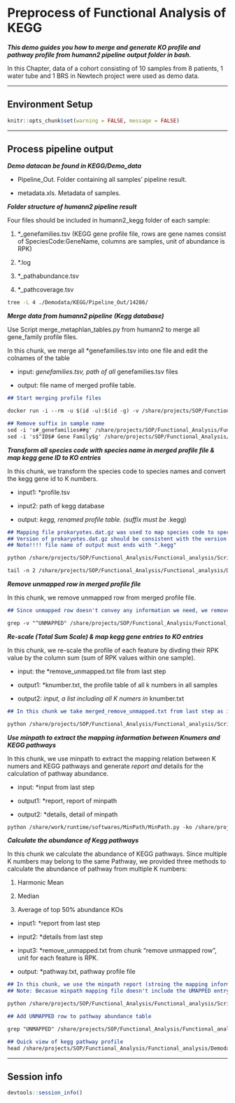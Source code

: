 # Preprocess of Functional Analysis of KEGG

_**This demo guides you how to merge and generate KO profile and pathway profile from humann2 pipeline output folder in bash.**_  

In this Chapter, data of a cohort consisting of 10 samples from 8 patients, 1 water tube and 1 BRS in Newtech project were used as demo data.  

---

## Environment Setup

```r
knitr::opts_chunk$set(warning = FALSE, message = FALSE)
```

---

## Process pipeline output

_**Demo datacan be found in KEGG/Demo_data**_

- Pipeline_Out. Folder containing all samples' pipeline result.

- metadata.xls. Metadata of samples.


_**Folder structure of humann2 pipeline result**_  

Four files should be included in humann2_kegg folder of each sample:

1. *_genefamilies.tsv (KEGG gene profile file, rows are gene names consist of SpeciesCode:GeneName, columns are samples, unit of abundance is RPK)

2. *.log

3. *_pathabundance.tsv

4. *_pathcoverage.tsv

```bash
tree -L 4 ./Demodata/KEGG/Pipeline_Out/14286/
```

_**Merge data from humann2 pipeline (Kegg database)**_

Use Script merge_metaphlan_tables.py from humann2 to merge all gene_family profile files.

In this chunk, we merge all *genefamilies.tsv into one file and edit the colnames of the table

- input: *genefamilies.tsv, path of all *genefamilies.tsv files

- output: file name of merged profile table.

```markdown
## Start merging profile files

docker run -i --rm -u $(id -u):$(id -g) -v /share/projects/SOP/Functional_Analysis/Functional_analysis/Demodata/KEGG:/in harbor.xbiome.com/xbiome/environments/humann2:2.8.1-2b8c5c3 bash -c "merge_metaphlan_tables.py /in/Demo_data/Pipeline_Out/*/humann2_kegg/*genefamilies.tsv > /in/Demo_data/merged_profile.tsv"

## Remove suffix in sample name
sed -i 's#_genefamilies##g' /share/projects/SOP/Functional_Analysis/Functional_analysis/Demodata/KEGG/Demo_data/merged_profile.tsv
sed -i 's$^ID$# Gene Family$g' /share/projects/SOP/Functional_Analysis/Functional_analysis/Demodata/KEGG/Demo_data/merged_profile.tsv

```

_**Transform all species code with species name in merged profile file & map kegg gene ID to KO entries**_

In this chunk, we transform the species code to species names and convert the kegg gene id to K numbers.

- input1: *profile.tsv 

- input2: path of kegg database

- output: *kegg, renamed profile table. (suffix must be *.kegg)

```markdown
## Mapping file prokaryotes.dat.gz was used to map species code to species names and map kegg gene id to K numbers.
## Version of prokaryotes.dat.gz should be consistent with the version of Kegg database.
## Note!!!! file name of output must ends with ".kegg"

python /share/projects/SOP/Functional_Analysis/Functional_analysis/Scripts/rename-kegg-gene.py -in /share/projects/SOP/Functional_Analysis/Functional_analysis/Demodata/KEGG/Demo_data/merged_profile.tsv -db /share/projects/SOP/Functional_Analysis/Functional_analysis/Scripts/db/ -out /share/projects/SOP/Functional_Analysis/Functional_analysis/Demodata/KEGG/Demo_data/merged.kegg -species 1

tail -n 2 /share/projects/SOP/Functional_Analysis/Functional_analysis/Demodata/KEGG/Demo_data/merged.kegg
```

_**Remove unmapped row in merged profile file**_

In this chunk, we remove unmapped row from merged profile file.

```markdown
## Since unmapped row doesn't convey any information we need, we remove unmapped row from merged profile file.

grep -v "^UNMAPPED" /share/projects/SOP/Functional_Analysis/Functional_analysis/Demodata/KEGG/Demo_data/merged.kegg > /share/projects/SOP/Functional_Analysis/Functional_analysis/Demodata/KEGG/Demo_data/merged_remove_unmapped.txt
```

_**Re-scale (Total Sum Scale) & map kegg gene entries to KO entries**_

In this chunk, we re-scale the profile of each feature by divding their RPK value by the column sum (sum of RPK values within one sample).

- input: the *remove_unmapped.txt file from last step

- output1: *knumber.txt, the profile table of all k numbers in all samples

- output2: *input, a list including all K numers in *knumber.txt

```markdown
## In this chunk we take merged_remove_unmapped.txt from last step as input, re-scale all features abundance into relative abundance (sum to 1). We also extracted the abundance of K numbers and saved in *knumber.txt

python /share/projects/SOP/Functional_Analysis/Functional_analysis/Scripts/reminpath.py -i /share/projects/SOP/Functional_Analysis/Functional_analysis/Demodata/KEGG/Demo_data/merged_remove_unmapped.txt -k /share/projects/SOP/Functional_Analysis/Functional_analysis/Demodata/KEGG/Demo_data/merged_knumber.txt -m /share/projects/SOP/Functional_Analysis/Functional_analysis/Demodata/KEGG/Demo_data/merged.input
```

_**Use minpath to extract the mapping information between Knumers and KEGG pathways**_

In this chunk, we use minpath to extract the mapping relation between K numers and KEGG pathways and generate *report and *details for the calculation of pathway abundance.

- input: *input from last step

- output1: *report, report of minpath

- output2: *details, detail of minpath

```markdown
python /share/work/runtime/softwares/MinPath/MinPath.py -ko /share/projects/SOP/Functional_Analysis/Functional_analysis/Demodata/KEGG/Demo_data/merged.input -report /share/projects/SOP/Functional_Analysis/Functional_analysis/Demodata/KEGG/Demo_data/merged.report -details /share/projects/SOP/Functional_Analysis/Functional_analysis/Demodata/KEGG/Demo_data/merged.details > /dev/null 2>&1
```

_**Calculate the abundance of Kegg pathways**_

In this chunk we calculate the abundance of KEGG pathways. Since multiple K numbers may belong to the same Pathway, we provided three methods to calculate the abundance of pathway from  multiple K numbers:

1. Harmonic Mean

2. Median

3. Average of top 50% abundance KOs

- input1: *report from last step

- input2: *details from last step

- input3: *remove_unmapped.txt from chunk "remove unmapped row", unit for each feature is RPK.

- output: *pathway.txt, pathway profile file

```markdown
## In this chunk, we use the minpath report (stroing the mapping information between KO and Kegg pathway) and abundance table (unit of feature is RPK) of KO to estimate the abundance of pathways.
## Note: Becasue minpath mapping file doesn't include the UMAPPED entry, we need to add UMAPPED entry to the output manually after the calcualtion of pathway abundance.

python /share/projects/SOP/Functional_Analysis/Functional_analysis/Scripts/kegg_abundance.py -path /share/projects/SOP/Functional_Analysis/Functional_analysis/Demodata/KEGG/Demo_data/merged.report -detail /share/projects/SOP/Functional_Analysis/Functional_analysis/Demodata/KEGG/Demo_data/merged.details -in  /share/projects/SOP/Functional_Analysis/Functional_analysis/Demodata/KEGG/Demo_data/merged_remove_unmapped.txt -out /share/projects/SOP/Functional_Analysis/Functional_analysis/Demodata/KEGG/Demo_data/merged_pathway.txt

## Add UNMAPPED row to pathway abundance table

grep "UNMAPPED" /share/projects/SOP/Functional_Analysis/Functional_analysis/Demodata/KEGG/Demo_data/merged.kegg | grep -v "|" >> /share/projects/SOP/Functional_Analysis/Functional_analysis/Demodata/KEGG/Demo_data/merged_pathway.txt

## Quick view of kegg pathway profile
head /share/projects/SOP/Functional_Analysis/Functional_analysis/Demodata/KEGG/Demo_data/merged_pathway.txt
```

---

## Session info
```r
devtools::session_info()
```